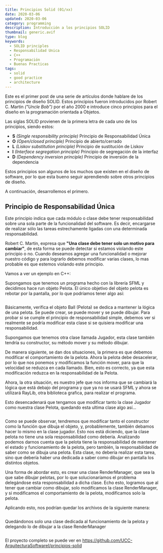 ```yaml
---
title: Principios Solid (01/xx)
date: 2020-03-06
updated: 2020-03-06
category: programming
description: Introducción a los principios SOLID
thumbnail: generic.avif
type: blog
keywords:
  - SOLID principles
  - Responsabilidad Unica
  - C++
  - Programación
  - Buenas Practicas
tags:
  - solid
  - good practice
  - architecture
---
```


Este es el primer post de una serie de artículos donde hablare de los principios de diseño SOLID. Estos principios fueron introducidos por Robert C. Martin _("Uncle Bob")_ por el año 2000 e introduce cinco principios para el diseño en la programación orientada a Objetos.

Las siglas SOLID provienen de la primera letra de cada uno de los principios, siendo estos:

- **S** _(Single responsibility principle)_ Principio de Responsabilidad Única
- **O** _(Open/closed principle)_ Principio de abierto/cerrado
- **L** _(Liskov substitution principle)_ Principio de sustitución de Liskov
- **I** _(Interface segregation principle)_ Principio de segregación de la interfaz
- **D** _(Dependency inversion principle)_ Principio de inversión de la dependencia

Estos principios son algunos de los muchos que existen en el diseño de software, por lo que esta bueno seguir aprendiendo sobre otros principios de diseño.

A continuación, desarrollemos el primero.

## Principio de Responsabilidad Única

Este principio indica que cada módulo o clase debe tener responsabilidad sobre una sola parte de la funcionalidad del software. Es decir, encargarse de realizar sólo las tareas estrechamente ligadas con una determinada responsabilidad.

Robert C. Martin, expresa que **"Una clase debe tener solo un motivo para cambiar"**, de esta forma se puede detectar si estamos violando este principio o no. Cuando deseamos agregar una funcionalidad o mejorar nuestro código y para lograrlo debemos modificar varias clases, lo mas probable es que estemos violando este principio.

Vamos a ver un ejemplo en C++:

Supongamos que tenemos un programa hecho con la librería SFML y decidimos hace run
objeto Pelota. El único objetivo del objeto pelota es rebotar por la pantalla, por lo que podríamos tener algo así:

```cpp file="<rootDir>/code/ball_sfml.cpp"

```

Básicamente, verifica el objeto Ball (Pelota) se dedica a mantener la lógica de una pelota. Se puede crear, se puede mover y se puede dibujar. Para probar si se cumple el principio de responsabilidad simple, debemos ver si realmente se podría modificar esta clase si se quisiera modificar una responsabilidad.

Supongamos que tenemos otra clase llamada Jugador, esta clase también tendría su constructor, su método mover y su método dibujar.

De manera siguiente, se dan dos situaciones, la primera es que debemos modificar el comportamiento de la pelota. Ahora la pelota debe desacelerar, por lo que nos ponemos y modificamos la función mover, para que la velocidad se reduzca en cada llamado.
Bien, esto es correcto, ya que esta modificación reduzca en la responsabilidad de la Pelota.

Ahora, la otra situación, es nuestro jefe que nos informa que se cambiará la lógica que está debajo del programa y que ya no se usará SFML y ahora se utilizará RayLib, otra biblioteca grafica, para realizar el programa.

Esto desencadenará que tengamos que modificar tanto la clase Jugador como nuestra clase Pelota, quedando esta ultima clase algo así...

```cpp file="<rootDir>/code/ball_raylib.cpp"

```

Como se puede observar, tendremos que modificar tanto el constructor como la función que dibuja el objeto, y, probablemente, también debamos hacer lo mismo en la clase jugador. Esto nos está diciendo, que la clase pelota no tiene una sola responsabilidad como debería.
Analizando podemos darnos cuenta que la pelota tiene la responsabilidad de mantener el estado y funcionamiento de la pelota, pero también, la responsabilidad de saber como se dibuja una pelota. Esta clase, no debería realizar esta tarea, sino que debería haber una dedicada a saber como dibujar en pantalla los distintos objetos.

Una forma de abordar esto, es crear una clase RenderManager, que sea la que sabe dibujar pelotas, por lo que solucionaríamos el problema delegándose esta responsabilidad a dicha clase.
Echo esto, logramos que al tener que cambiar como dibujar, solo modificamos la clase RenderManager, y si modificamos el comportamiento de la pelota, modificamos solo la pelota.

Aplicando esto, nos podrían quedar los archivos de la siguiente manera:

```cpp file="<rootDir>/code/ball.cpp"

```

Quedándonos solo una clase dedicada al funcionamiento de la pelota y delegando lo de dibujar a la clase RenderManager

```cpp file="<rootDir>/code/render_manager_sfml.cpp"

```

El proyecto completo se puede ver en https://github.com/UCC-ArquitecturaSoftwareI/principios-solid

```js url="https://raw.githubusercontent.com/remarkjs/react-markdown/main/index.js"

```
